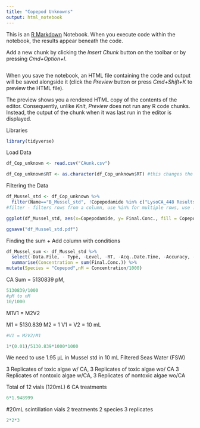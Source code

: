 ```yaml
---
title: "Copepod Unknowns"
output: html_notebook
---
```


This is an [R Markdown](http://rmarkdown.rstudio.com) Notebook. When you execute code within the notebook, the results appear beneath the code. 


Add a new chunk by clicking the *Insert Chunk* button on the toolbar or by pressing *Cmd+Option+I*.
```r

```

When you save the notebook, an HTML file containing the code and output will be saved alongside it (click the *Preview* button or press *Cmd+Shift+K* to preview the HTML file). 

The preview shows you a rendered HTML copy of the contents of the editor. Consequently, unlike *Knit*, *Preview* does not run any R code chunks. Instead, the output of the chunk when it was last run in the editor is displayed.


Libraries
```r
library(tidyverse)
```

Load Data
```r
df_Cop_unknown <- read.csv("CAunk.csv")

df_Cop_unknown$RT <- as.character(df_Cop_unknown$RT) #this changes the column from number to character
```

Filtering the Data
```r
df_Mussel_std <- df_Cop_unknown %>% 
  filter(Name=="B_Mussel_std", !Copepodamide %in% c("LysoCA_448 Results","LysoDCA_450 Results"))
#filter - filters rows from a column, use %in% for multiple rows, use ! to keep everything but "_"

ggplot(df_Mussel_std, aes(x=Copepodamide, y= Final.Conc., fill = Copepodamide)) + geom_col() + theme_classic() +theme(axis.text.x = element_text(angle = 70, vjust = 0.5, hjust=0.5))

ggsave("df_Mussel_std.pdf")
```

Finding the sum + Add column with conditions
```r
df_Mussel_sum <- df_Mussel_std %>% 
  select(-Data.File, - Type, -Level, -RT, -Acq..Date.Time, -Accuracy, -Noise) %>% 
  summarise(Concentration = sum(Final.Conc.)) %>% 
mutate(Species = "Copepod",nM = Concentration/1000)

```

CA Sum = 5130839 pM, 
```r
5130839/1000
#pM to nM
10/1000
```
M1V1 = M2V2

M1 = 5130.839
M2 = 1
V1 = 
V2 = 10 mL

```r
#V1 = M2V2/M1

1*(0.01)/5130.839*1000*1000
```

We need to use 1.95 µL in Mussel std in 10 mL Filtered Seas Water (FSW)

3 Replicates of toxic algae w/ CA, 3 Replicates of toxic algae wo/ CA
3 Replicates of nontoxic algae w/CA, 3 Replicates of nontoxic algae wo/CA

Total of 12 vials (120mL)
6 CA treatments

```r
6*1.948999
```

#20mL scintillation vials 2 treatments 2 species 3 replicates
```r
2*2*3
```

